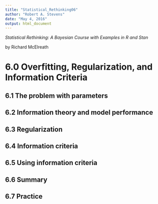 ```yaml
---
title: "Statistical_Rethinking06"
author: "Robert A. Stevens"
date: "May 4, 2016"
output: html_document
---
```


*Statistical Rethinking: A Bayesian Course with Examples in R and Stan*

by Richard McElreath

# 6.0 Overfitting, Regularization, and Information Criteria  

## 6.1 The problem with parameters  

## 6.2 Information theory and model performance  

## 6.3 Regularization  

## 6.4 Information criteria  

## 6.5 Using information criteria  

## 6.6 Summary  

## 6.7 Practice  
